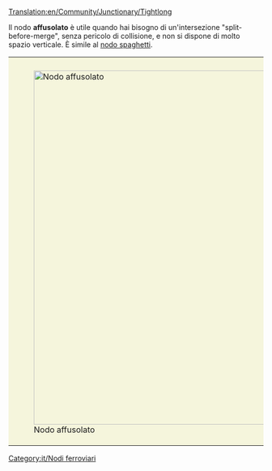 [[Translation:en/Community/Junctionary/Tightlong]]

{{it/Nodi ferroviari}}
{{it/Requisiti nodo|<!--1-->Costoso
|<!-- 2 -->3
|<!-- 3 -->1
|<!-- 4 -->2
|<!-- 5 -->0.5
|<!-- 6 -->1
|<!-- 7 -->1
|<!-- 8 -->1
|<!-- 9 -->0
|<!-- 10 -->0
|<!-- 11 -->0
|<!-- 12 -->0
|<!-- lasciare vuoto questo spazio -->
|<!-- 13 -->I treni guasti bloccano un solo binario.
|<!-- 14 -->
'''Pro'''
* Instrada i treni velocemente.
* Può gestire fino a otto treni.
* Occupa una piccola quantità di spazio verticale.

'''Contro'''
* Occupa una grande quantità di spazio orizzontale.
* Gira bruscamente.
* I treni devono girare a destra per andare a sinistra.
<!-- 

Legenda numeri: 1 Costo; 2 Difficoltà di costruzione; 3 Tunnel; 4 Ponti; 5 Curve; 6 Dislivelli; 
7 Bivi; 8 Percorso diretto; 9 Percorsi naturali; 10 Stallo; 11 Rotatoria; 12 Segnale; 13 Guasti; 14 Lista

Per spiegazioni dettagliate sulla compilazione clicca sul titolo del template.
 -->
}}

Il nodo '''affusolato''' è utile quando hai bisogno di un'intersezione "split-before-merge", senza pericolo di collisione, e non si dispone di molto spazio verticale. È simile al [[it/Community/Junctionary/Spaghetti|nodo spaghetti]].

{|style="border: 0px; margin: 5px auto 25px auto;"
|style="padding: 10px 10px 5px; 10px; background-color: #F5F5DC;"|[[File:en/Tightlong.jpeg|center|thumb|700px|Nodo affusolato]]
|}

[[Category:it/Nodi ferroviari]]